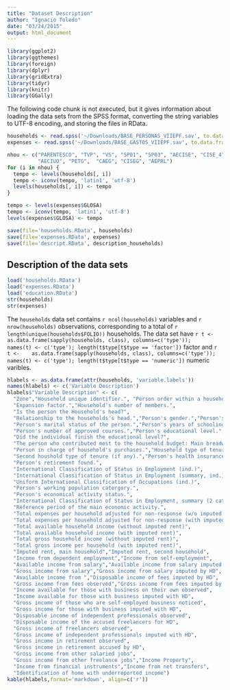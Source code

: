 ```yaml
---
title: "Dataset Description"
author: "Ignacio Toledo"
date: "03/24/2015"
output: html_document
---
```


```r
library(ggplot2)
library(ggthemes)
library(foreign)
library(dplyr)
library(gridExtra)
library(tidyr)
library(knitr)
library(GGally)
```

The following code chunk is not executed, but it gives information about loading
the data sets from the SPSS format, converting the string variables to UTF-8 
encoding, and storing the files in RData.

```r
households <- read.spss('~/Downloads/BASE_PERSONAS_VIIEPF.sav', to.data.frame=T)
expenses <- read.spss('~/Downloads/BASE_GASTOS_VIIEPF.sav', to.data.frame=T)

nhou <- c("PARENTESCO", "TVP", "VS", "SP01", "SP03", "AECISE", "CISE_4", 
          "AECIUO", "PETG",  "CAEG", "CISEG", "AEPRL")
for (i in nhou) {
  tempo <- levels(households[, i])
  tempo <- iconv(tempo, 'latin1', 'utf-8')
  levels(households[, i]) <- tempo
}

tempo <- levels(expenses$GLOSA)
tempo <- iconv(tempo, 'latin1', 'utf-8')
levels(expenses$GLOSA) <- tempo

save(file='households.RData', households)
save(file='expenses.RData', expenses)
save(file='descript.RData', description_households)
```

## Description of the data sets

```r
load('households.RData')
load('expenses.RData')
load('education.RData')
str(households)
str(expenses)
```

The `households` data set contains `r ncol(households)` variables and 
`r nrow(households)` observations, corresponding to a total of 
`r length(unique(households$FOLIO))` households. The data set have
`r t <- 
  as.data.frame(sapply(households, class), columns=c('type')); 
  names(t) <- c('type'); length(t$type[t$type == 'factor'])` factor and 
`r t <- 
  as.data.frame(sapply(households, class), columns=c('type')); 
  names(t) <- c('type'); length(t$type[t$type == 'numeric'])` numeric varibles.



```r
hlabels <- as.data.frame(attr(households, 'variable.labels'))
names(hlabels) <- c('Variable Description')
hlabels$"Variable Description" <- c(
  "Zone","Household unique identifier.", "Person order within a household.",
  "Expansion factor.","Household's number of members.",
  "Is the person the Household's head?",
  "Relationship to the households's head.","Person's gender.","Person's age.",
  "Person's marital status of the person.","Person's years of schooling.",
  "Person's number of approved courses.","Person's educational level.",
  "Did the individual finish the educational level?",
  "The person who contributed most to the household budget: Main breadwinner.",
  "Person in charge of household's purchases.","Household type of tenure.",
  "Second houshold type of tenure (if any).","Person's health insurance",
  "Person's retirement found.",
  "International Classification of Status in Employment (ind.)",
  "International Classification of Status in Employment (summary, ind.)",
  "Uniform International Classification of Occupations (ind.)",
  "Person's working population catergory.",
  "Person's economical activity status.",
  "International Classification of Status in Employment, summary (2 cat.)",
  "Reference period of the main economic activity.",
  "Total expenses per household adjusted for non-response (w/o imputed rent)",
  "Total expenses per household adjusted for non-response (with imputed rent)",
  "Total available household income (without imputed rent)",
  "Total available household income (with imputed rent)",
  "Total gross household income (without imputed rent)",
  "Total gross income per household (with imputed rent)",
  "Imputed rent, main household","Imputed rent, second household",
  "Income from dependent employment","Income from self-employment",
  "Available income from salary","Available income from salary imputed by HD",
  "Gross income from salary","Gross income from salary imputed by HD",
  "Available income from ","Disposable income of fees imputed by HD",
  "Gross income from fees observed","Gross income from fees imputed by HD",
  "Income available for those with business on their own observed",
  "Income available for those with business imputed with HD",
  "Gross income of those who are self-employed business noticed",
  "Gross income for those with business imputed with HD",
  "Disposable income of independent professionals observed",
  "Disposable income of the accused freelancers for HD",
  "Gross income of freelancers observed",
  "Gross income of independent professionals imputed with HD",
  "Gross income in retirement observed",
  "Gross income in retirement accused by HD",
  "Gross income from other salaried jobs",
  "Gross income from other freelance jobs","Income Property",
  "Income from financial instruments","Income from net transfers",
  "Identification of home with underreported income")
kable(hlabels,format='markdown', align=c('r'))
```

```r

```